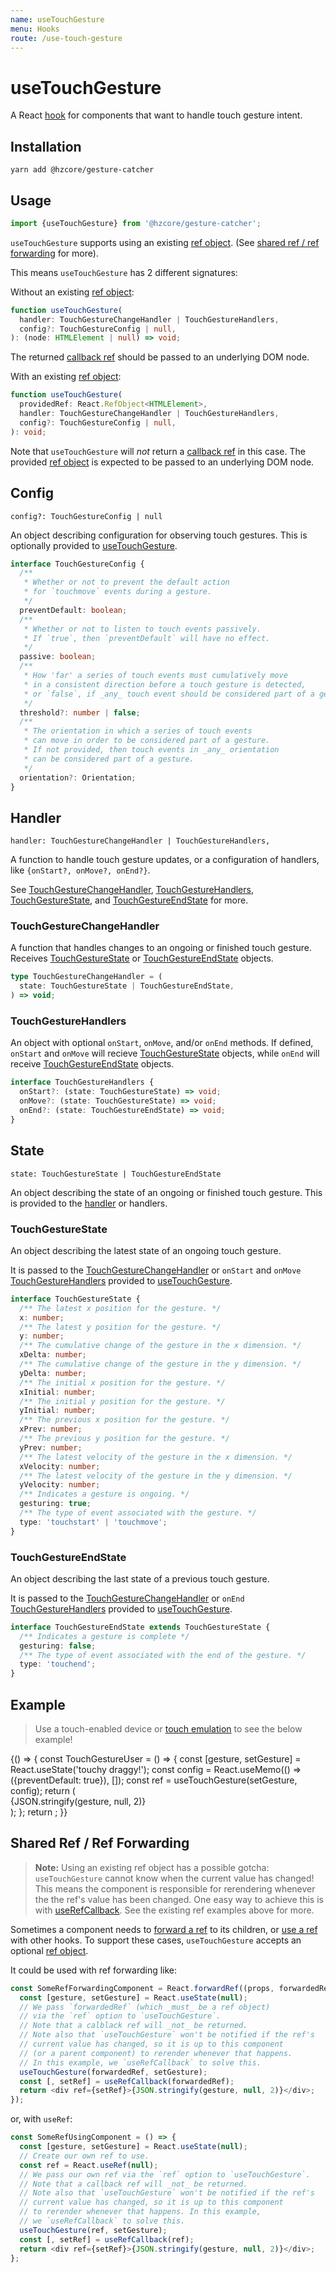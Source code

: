 ```yaml
---
name: useTouchGesture
menu: Hooks
route: /use-touch-gesture
---
```



# useTouchGesture

A React [hook] for components that want to handle touch gesture intent.

## Installation

```shell
yarn add @hzcore/gesture-catcher
```

## Usage

```js
import {useTouchGesture} from '@hzcore/gesture-catcher';
```

`useTouchGesture` supports using an existing [ref object].
(See [shared ref / ref forwarding] for more).

This means `useTouchGesture` has 2 different signatures:

Without an existing [ref object]:

```ts
function useTouchGesture(
  handler: TouchGestureChangeHandler | TouchGestureHandlers,
  config?: TouchGestureConfig | null,
): (node: HTMLElement | null) => void;
```

The returned [callback ref] should be passed to an underlying DOM node.

With an existing [ref object]:

```ts
function useTouchGesture(
  providedRef: React.RefObject<HTMLElement>,
  handler: TouchGestureChangeHandler | TouchGestureHandlers,
  config?: TouchGestureConfig | null,
): void;
```

Note that `useTouchGesture` will _not_ return a [callback ref] in this case.
The provided [ref object] is expected to be passed to an underlying DOM node.

## Config

`config?: TouchGestureConfig | null`

An object describing configuration for observing touch gestures.
This is optionally provided to [useTouchGesture].

```ts
interface TouchGestureConfig {
  /**
   * Whether or not to prevent the default action
   * for `touchmove` events during a gesture.
   */
  preventDefault: boolean;
  /**
   * Whether or not to listen to touch events passively.
   * If `true`, then `preventDefault` will have no effect.
   */
  passive: boolean;
  /**
   * How 'far' a series of touch events must cumulatively move
   * in a consistent direction before a touch gesture is detected,
   * or `false`, if _any_ touch event should be considered part of a gesture.
   */
  threshold?: number | false;
  /**
   * The orientation in which a series of touch events
   * can move in order to be considered part of a gesture.
   * If not provided, then touch events in _any_ orientation
   * can be considered part of a gesture.
   */
  orientation?: Orientation;
}
```

## Handler

`handler: TouchGestureChangeHandler | TouchGestureHandlers,`

A function to handle touch gesture updates, or a configuration of handlers,
like `{onStart?, onMove?, onEnd?}`.

See [TouchGestureChangeHandler], [TouchGestureHandlers],
[TouchGestureState], and [TouchGestureEndState] for more.

### TouchGestureChangeHandler

A function that handles changes to an ongoing or finished touch gesture.
Receives [TouchGestureState] or [TouchGestureEndState] objects.

```ts
type TouchGestureChangeHandler = (
  state: TouchGestureState | TouchGestureEndState,
) => void;
```

### TouchGestureHandlers

An object with optional `onStart`, `onMove`, and/or `onEnd` methods.
If defined, `onStart` and `onMove` will recieve [TouchGestureState] objects,
while `onEnd` will receive [TouchGestureEndState] objects.

```ts
interface TouchGestureHandlers {
  onStart?: (state: TouchGestureState) => void;
  onMove?: (state: TouchGestureState) => void;
  onEnd?: (state: TouchGestureEndState) => void;
}
```

## State

`state: TouchGestureState | TouchGestureEndState`

An object describing the state of an ongoing or finished touch gesture.
This is provided to the [handler] or handlers.

### TouchGestureState

An object describing the latest state of an ongoing touch gesture.

It is passed to the [TouchGestureChangeHandler]
or `onStart` and `onMove` [TouchGestureHandlers] provided to [useTouchGesture].

```ts
interface TouchGestureState {
  /** The latest x position for the gesture. */
  x: number;
  /** The latest y position for the gesture. */
  y: number;
  /** The cumulative change of the gesture in the x dimension. */
  xDelta: number;
  /** The cumulative change of the gesture in the y dimension. */
  yDelta: number;
  /** The initial x position for the gesture. */
  xInitial: number;
  /** The initial y position for the gesture. */
  yInitial: number;
  /** The previous x position for the gesture. */
  xPrev: number;
  /** The previous y position for the gesture. */
  yPrev: number;
  /** The latest velocity of the gesture in the x dimension. */
  xVelocity: number;
  /** The latest velocity of the gesture in the y dimension. */
  yVelocity: number;
  /** Indicates a gesture is ongoing. */
  gesturing: true;
  /** The type of event associated with the gesture. */
  type: 'touchstart' | 'touchmove';
}
```

### TouchGestureEndState

An object describing the last state of a previous touch gesture.

It is passed to the [TouchGestureChangeHandler]
or `onEnd` [TouchGestureHandlers] provided to [useTouchGesture].

```ts
interface TouchGestureEndState extends TouchGestureState {
  /** Indicates a gesture is complete */
  gesturing: false;
  /** The type of event associated with the end of the gesture. */
  type: 'touchend';
}
```

## Example

> Use a touch-enabled device or [touch emulation] to see the below example!

<Playground>
  {() => {
    const TouchGestureUser = () => {
      const [gesture, setGesture] = React.useState('touchy draggy!');
      const config = React.useMemo(() => ({preventDefault: true}), []);
      const ref = useTouchGesture(setGesture, config);
      return (
        <div
          ref={ref}
          style={{
            display: 'flex',
            justifyContent: 'center',
            alignItems: 'center',
            width: '100%',
            height: 250,
            fontSize: '2em',
          }}
        >
          {JSON.stringify(gesture, null, 2)}
        </div>
      );
    };
    return <TouchGestureUser />;
  }}
</Playground>

## Shared Ref / Ref Forwarding

> **Note:** Using an existing ref object has a possible gotcha:
> `useTouchGesture` cannot know when the current value has changed!
> This means the component is responsible for rerendering
> whenever the the ref's value has been changed.
> One easy way to achieve this is with [useRefCallback].
> See the existing ref examples above for more.

Sometimes a component needs to [forward a ref] to its children,
or [use a ref][useref] with other hooks.
To support these cases, `useTouchGesture` accepts an optional [ref object].

It could be used with ref forwarding like:

```js
const SomeRefForwardingComponent = React.forwardRef((props, forwardedRef) => {
  const [gesture, setGesture] = React.useState(null);
  // We pass `forwardedRef` (which _must_ be a ref object)
  // via the `ref` option to `useTouchGesture`.
  // Note that a calblack ref will _not_ be returned.
  // Note also that `useTouchGesture` won't be notified if the ref's
  // current value has changed, so it is up to this component
  // (or a parent component) to rerender whenever that happens.
  // In this example, we `useRefCallback` to solve this.
  useTouchGesture(forwardedRef, setGesture);
  const [, setRef] = useRefCallback(forwardedRef);
  return <div ref={setRef}>{JSON.stringify(gesture, null, 2)}</div>;
});
```

or, with `useRef`:

```js
const SomeRefUsingComponent = () => {
  const [gesture, setGesture] = React.useState(null);
  // Create our own ref to use.
  const ref = React.useRef(null);
  // We pass our own ref via the `ref` option to `useTouchGesture`.
  // Note that a callback ref will _not_ be returned.
  // Note also that `useTouchGesture` won't be notified if the ref's
  // current value has changed, so it is up to this component
  // to rerender whenever that happens. In this example,
  // we `useRefCallback` to solve this.
  useTouchGesture(ref, setGesture);
  const [, setRef] = useRefCallback(ref);
  return <div ref={setRef}>{JSON.stringify(gesture, null, 2)}</div>;
};
```

[hook]: https://reactjs.org/docs/hooks-overview.html
[ref]: https://reactjs.org/docs/refs-and-the-dom.html
[useref]: https://reactjs.org/docs/hooks-reference.html#useref
[ref object]: https://reactjs.org/docs/refs-and-the-dom.html#accessing-refs
[callback ref]: https://reactjs.org/docs/refs-and-the-dom.html#callback-refs
[forward a ref]: https://reactjs.org/docs/forwarding-refs.html
[userefcallback]: /use-ref-callback
[installation]: #installation
[usage]: #usage
[config]: #config
[handler]: #handler
[state]: #state
[example]: #example
[shared ref / ref forwarding]: #shared-ref--ref-forwarding
[touch emulation]: https://developers.google.com/web/tools/chrome-devtools/device-mode/
[usetouchgesture]: #usage
[touchgesturechangehandler]: #touchgesturechangehandler
[touchgesturehandlers]: #touchgesturehandlers
[touchgestureconfig]: #touchgestureconfig
[touchgesturestate]: #touchgesturestate
[touchgestureendstate]: #touchgestureendstate
